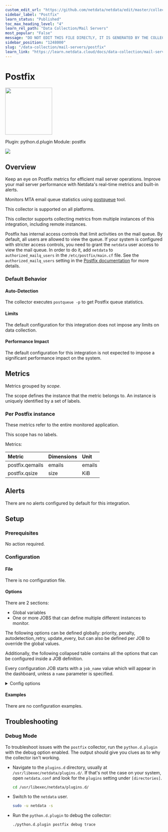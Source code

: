 ```yaml
---
custom_edit_url: "https://github.com/netdata/netdata/edit/master/collectors/python.d.plugin/postfix/metadata.yaml"
sidebar_label: "Postfix"
learn_status: "Published"
toc_max_heading_level: "4"
learn_rel_path: "Data Collection/Mail Servers"
most_popular: "False"
message: "DO NOT EDIT THIS FILE DIRECTLY, IT IS GENERATED BY THE COLLECTOR'S metadata.yaml FILE"
sidebar_position: "1248000"
slug: "/data-collection/mail-servers/postfix"
learn_link: "https://learn.netdata.cloud/docs/data-collection/mail-servers/postfix"
---
```



# Postfix


<img src="https://netdata.cloud/img/postfix.svg" width="150"/>


Plugin: python.d.plugin
Module: postfix

<img src="https://img.shields.io/badge/maintained%20by-Netdata-%2300ab44" />

## Overview

Keep an eye on Postfix metrics for efficient mail server operations. 
Improve your mail server performance with Netdata's real-time metrics and built-in alerts.


Monitors MTA email queue statistics using [postqueue](http://www.postfix.org/postqueue.1.html) tool.


This collector is supported on all platforms.

This collector supports collecting metrics from multiple instances of this integration, including remote instances.

Postfix has internal access controls that limit activities on the mail queue. By default, all users are allowed to view the queue. If your system is configured with stricter access controls, you need to grant the `netdata` user access to view the mail queue. In order to do it, add `netdata` to `authorized_mailq_users` in the `/etc/postfix/main.cf` file.
See the `authorized_mailq_users` setting in the [Postfix documentation](https://www.postfix.org/postconf.5.html) for more details.


### Default Behavior

#### Auto-Detection

The collector executes  `postqueue -p` to get Postfix queue statistics.

#### Limits

The default configuration for this integration does not impose any limits on data collection.

#### Performance Impact

The default configuration for this integration is not expected to impose a significant performance impact on the system.


## Metrics

Metrics grouped by *scope*.

The scope defines the instance that the metric belongs to. An instance is uniquely identified by a set of labels.



### Per Postfix instance

These metrics refer to the entire monitored application.


This scope has no labels.

Metrics:

| Metric | Dimensions | Unit |
|:------|:----------|:----|
| postfix.qemails | emails | emails |
| postfix.qsize | size | KiB |



## Alerts

There are no alerts configured by default for this integration.


## Setup

### Prerequisites

No action required.

### Configuration

#### File

There is no configuration file.
#### Options

There are 2 sections:

* Global variables
* One or more JOBS that can define multiple different instances to monitor.

The following options can be defined globally: priority, penalty, autodetection_retry, update_every, but can also be defined per JOB to override the global values.

Additionally, the following collapsed table contains all the options that can be configured inside a JOB definition.

Every configuration JOB starts with a `job_name` value which will appear in the dashboard, unless a `name` parameter is specified.


<details><summary>Config options</summary>

| Name | Description | Default | Required |
|:----|:-----------|:-------|:--------:|
| update_every | Sets the default data collection frequency. | 1 | no |
| priority | Controls the order of charts at the netdata dashboard. | 60000 | no |
| autodetection_retry | Sets the job re-check interval in seconds. | 0 | no |
| penalty | Indicates whether to apply penalty to update_every in case of failures. | yes | no |
| name | Job name. This value will overwrite the `job_name` value. JOBS with the same name are mutually exclusive. Only one of them will be allowed running at any time. This allows autodetection to try several alternatives and pick the one that works. |  | no |

</details>

#### Examples
There are no configuration examples.



## Troubleshooting

### Debug Mode

To troubleshoot issues with the `postfix` collector, run the `python.d.plugin` with the debug option enabled. The output
should give you clues as to why the collector isn't working.

- Navigate to the `plugins.d` directory, usually at `/usr/libexec/netdata/plugins.d/`. If that's not the case on
  your system, open `netdata.conf` and look for the `plugins` setting under `[directories]`.

  ```bash
  cd /usr/libexec/netdata/plugins.d/
  ```

- Switch to the `netdata` user.

  ```bash
  sudo -u netdata -s
  ```

- Run the `python.d.plugin` to debug the collector:

  ```bash
  ./python.d.plugin postfix debug trace
  ```


